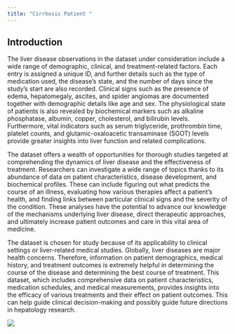 ```yaml
---
title: "Cirrhosis Patient "
---
```


## Introduction

The liver disease observations in the dataset under consideration include a wide range of demographic, clinical, and treatment-related factors. Each entry is assigned a unique ID, and further details such as the type of medication used, the disease's state, and the number of days since the study's start are also recorded. Clinical signs such as the presence of edema, hepatomegaly, ascites, and spider angiomas are documented together with demographic details like age and sex. The physiological state of patients is also revealed by biochemical markers such as alkaline phosphatase, albumin, copper, cholesterol, and bilirubin levels. Furthermore, vital indicators such as serum triglyceride, prothrombin time, platelet counts, and glutamic-oxaloacetic transaminase (SGOT) levels provide greater insights into liver function and related complications.

The dataset offers a wealth of opportunities for thorough studies targeted at comprehending the dynamics of liver disease and the effectiveness of treatment. Researchers can investigate a wide range of topics thanks to its abundance of data on patient characteristics, disease development, and biochemical profiles. These can include figuring out what predicts the course of an illness, evaluating how various therapies affect a patient's health, and finding links between particular clinical signs and the severity of the condition. These analyses have the potential to advance our knowledge of the mechanisms underlying liver disease, direct therapeutic approaches, and ultimately increase patient outcomes and care in this vital area of medicine.

The dataset is chosen for study because of its applicability to clinical settings or liver-related medical studies. Globally, liver diseases are major health concerns. Therefore, information on patient demographics, medical history, and treatment outcomes is extremely helpful in determining the course of the disease and determining the best course of treatment. This dataset, which includes comprehensive data on patient characteristics, medication schedules, and medical measurements, provides insights into the efficacy of various treatments and their effect on patient outcomes. This can help guide clinical decision-making and possibly guide future directions in hepatology research.

![](images/clipboard-2244051039.png)
